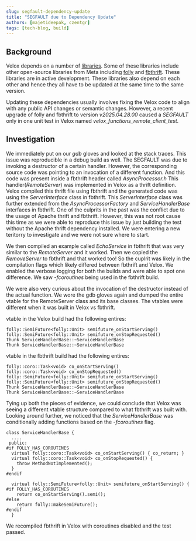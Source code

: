 ```yaml
---
slug: segfault-dependency-update
title: "SEGFAULT due to Dependency Update"
authors: [majetideepak, czentgr]
tags: [tech-blog, build]
---
```


## Background
Velox depends on a number of [libraries](https://github.com/facebookincubator/velox/blob/main/CMake/resolve_dependency_modules/README.md).
Some of these libraries include other open-source libraries from Meta including [folly](https://github.com/facebook/folly) and
[fbthrift](https://github.com/facebook/fbthrift). These libraries are in active development. These libraries also depend on each other and hence
they all have to be updated at the same time to the same version.

Updating these dependencies usually involves fixing the Velox code to align with any public API changes or semantic changes.
However, a recent upgrade of folly and fbthrift to version *v2025.04.28.00* caused a *SEGFAULT* only in one unit test in Velox
named *velox_functions_remote_client_test*.

## Investigation
We immediately put on our *gdb* gloves and looked at the stack traces. This issue was reproducible in a debug build as well.
The SEGFAULT was due to invoking a destructor of a certain handler.
However, the corresponding source code was pointing to an invocation of a different function. And this code was present inside a fbthrift
header called *AsyncProcessor.h*
This handler(*RemoteServer*) was implemented in Velox as a thrift definition. Velox compiled this thrift file using fbthrift and the generated code
was using the *ServerInterface* class in fbthrift. This *ServerInterface* class was further extended from the *AsyncProcessorFactory* and
*ServiceHandlerBase* interfaces in fbthrift.
One of the culprits in the past was the conflict due to the usage of Apache thrift and fbthrift. However, this was not root cause this time as we were
able to reproduce this issue by just building the test without the Apache thrift dependency installed.
We were entering a new teritorry to investigate and we were not sure where to start.

We then compiled an example called *EchoService* in fbthrift that was very similar to the *RemoteServer* and it worked. Then we copied the *RemoveServer*
to fbthrift and that worked too! So the cuplrit was likely in the compilation flags which likely differed between fbthrift and Velox.
We enabled the verbose logging for both the builds and were able to spot one difference. We saw *-fcoroutines* being used in the fbthrift build.

We were also very curious about the invocation of the destructor instead of the actual function. We wore the gdb gloves again and dumped the entire
vtable for the RemoteServer class and its base classes. The vtables were different when it was built in Velox vs fbthrift.

vtable in the Velox build had the following entires:

```
folly::SemiFuture<folly::Unit> semifuture_onStartServing()
folly::SemiFuture<folly::Unit> semifuture_onStopRequested()
Thunk ServiceHandlerBase::~ServiceHandlerBase
Thunk ServiceHandlerBase::~ServiceHandlerBase
```

vtable in the fbthrift build had the following entires:

```
folly::coro::Task<void> co_onStartServing()
folly::coro::Task<void> co_onStopRequested()
folly::SemiFuture<folly::Unit> semifuture_onStartServing()
folly::SemiFuture<folly::Unit> semifuture_onStopRequested()
Thunk ServiceHandlerBase::~ServiceHandlerBase
Thunk ServiceHandlerBase::~ServiceHandlerBase
```

Tying up both the pieces of evidence, we could conclude that Velox was seeing a different vtable structure compared to what fbthrift was built with.
Looking around further, we noticed that the *ServiceHandlerBase* was conditionally adding functions based on the *-fcoroutines* flag.

```
class ServiceHandlerBase {
  ....
 public:
#if FOLLY_HAS_COROUTINES
  virtual folly::coro::Task<void> co_onStartServing() { co_return; }
  virtual folly::coro::Task<void> co_onStopRequested() {
    throw MethodNotImplemented();
  }
#endif

  virtual folly::SemiFuture<folly::Unit> semifuture_onStartServing() {
#if FOLLY_HAS_COROUTINES
    return co_onStartServing().semi();
#else
    return folly::makeSemiFuture();
#endif
  }
```

We recompiled fbthrift in Velox with coroutines disabled and the test passed.
